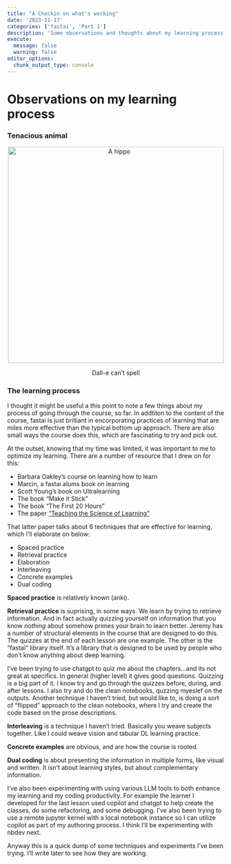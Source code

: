 ```yaml
---
title: "A Checkin on what's working"
date: '2023-11-17'
categories: ['fastai', 'Part 1']
description: 'Some observations and thoughts about my learning process so far'
execute: 
  message: false
  warning: false
editor_options: 
  chunk_output_type: console
---
```

# Observations on my learning process

### Tenacious animal
<p align="center">
  <img src="hippo.jpg" alt="A hippo" width="500" height="500"/>
  <figcaption align="center">Dall-e can't spell</figcaption>
</p>



### The learning process

I thought it might be useful a this point to note a few things about my process of going through the course, so far. In addtiton to the content of the course, fastai is just brilliant in encorporating practices of learning that are miles more effective than the typical bottom up approach. There are also small ways the course does this, which are fascinating to try and pick out.

At the outset, knowing that my time was limited, it was important to me to optimize my learning. There are a number of resource that I drew on for this:

- Barbara Oakley's course on learning how to learn
- Marcin, a fastai alums book on learning
- Scott Young's book on Ultralearning
- The book "Make it Stick"
- The book "The First 20 Hours"
- The paper ["Teaching the Science of Learning"](https://cognitiveresearchjournal.springeropen.com/articles/10.1186/s41235-017-0087-y)

That latter paper talks about 6 techniques that are effective for learning, which I'll elaborate on below:

- Spaced practice
- Retrieval practice
- Elaboration
- Interleaving
- Concrete examples
- Dual coding

**Spaced practice** is relatively known (anki). 

**Retrieval practice** is suprising, in some ways. We learn by trying to retrieve information. And in fact actually quizzing yourself on information that you know *nothing* about somehow primes your brain to learn better. Jeremy has a number of structural elements in the course that are designed to do this. The quizzes at the end of each lesson are one example. The other is the "fastai" library itself. It's a library that is designed to be used by people who don't know anything about deep learning.

I've been trying to use chatgpt to quiz me about the chapters...and its not great at specifics. In general (higher level) it gives good questions. Quizzing is a big part of it. I know try and go through the quizzes before, during, and after lessons. I also try and do the clean notebooks, quzzing myeslef on the outputs. Another technique I haven't tried, but would like to, is doing a sort of "flipped" approach to the clean notebooks, where I try and create the code based on the prose descriptions.

**Interleaving** is a technique I haven't tried. Basically you weave subjects together. Like I could weave vision and tabular DL learning practice.

**Concrete examples** are obvious, and are how the course is rooted.

**Dual coding** is about presenting the information in multiple forms, like visual and written. It isn't about learning styles, but about complementary information.

I've also been experimenting with using various LLM tools to both enhance my learning and my coding productivity. For example the learner I developed for the last lesson used copilot and chatgpt to help create the classes, do some refactoring, and some debugging. I've also been trying to use a remote jupyter kernel with a local notebook instance so I can utilize copilot as part of my authoring process. I think I'll be experimenting with nbdev next. 

Anyway this is a quick dump of some techniques and experiments I've been trying. I'll write later to see how they are working.